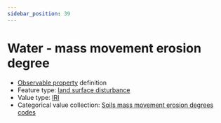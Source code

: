 ```yaml
---
sidebar_position: 39
---
```



# Water - mass movement erosion degree

- [Observable property](/viewers/dawe-vocabs?uri=https://linked.data.gov.au/def/nrm/5af56582-cc92-4892-98f6-793047e7b5c2) definition
- Feature type: [land surface disturbance](http://linked.data.gov.au/def/tern-cv/7e256d28-e686-4b6a-b64a-ac1b1a8f164d)
- Value type: [IRI](https://w3id.org/tern/ontologies/tern/IRI)
- Categorical value collection: [Soils mass movement erosion degrees codes](/viewers/dawe-vocabs?uri=https://linked.data.gov.au/def/nrm/c417aca7-46ef-42ae-90f0-6fb00ed9e357)

<Example protocolModule="plot-soil-description" observableProperty="https://linked.data.gov.au/def/nrm/5af56582-cc92-4892-98f6-793047e7b5c2" />
